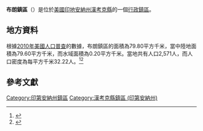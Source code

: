 {{noteTA
|G1=USState
|G2=地名
|G3=Unit
}}
{{Infobox settlement
|official_name            = 布朗鎮區
|native_name = Brown Township
|settlement_type          = [[行政鎮區|行政鎮區]]
|image_skyline            = 
|imagesize                = 
|image_map                = Map highlighting Brown Township, Hancock County, Indiana.svg
|mapsize                  = 250px
|pushpin_map  =USA Indiana
|pushpin_label = 布朗鎮區
|pushpin_label_position   = top
|pushpin_map_caption      = 布朗鎮區在印地安納州的位置
|subdivision_type         = [[世界政區索引|國家]]
|subdivision_type1        = [[美国州份|州份]]
|subdivision_type2        = [[印地安納州行政区划|縣]]
|subdivision_name         = [[美国|美国]]
|subdivision_name1        = [[印地安納州|印地安納州]]
|subdivision_name2        = [[漢考克縣_(印地安納州)|漢考克縣]]
|elevation_ft             = 971
|elevation_m              = 296
|timezone                 = 
|area_total_km2           = 79.80
|area_land_km2            = 79.60
|area_water_km2           = 0.20
|area_total_sq_mi         = 
|area_land_sq_mi          = 
|area_water_sq_mi         = 
|population_as_of         = [[2010年美國人口普查|2010]]
|population_footnotes     = 
|population_total         = 2571
|population_density_km2   = auto
|population_density_sq_mi = auto
|utc_offset               = 
|coordinates              = {{coord|39|54|23|N|85|38|02|W|display=inline,title}}
| coor_pinpoint           = 
| coordinates_footnotes   = 
|timezone_DST             = 
|utc_offset_DST           = 
|postal_code_type         = [[美國郵區編號|郵區編號]]
|postal_code              = 
|area_code                = 
|blank_name = [[地名信息系统|GNIS ID]]
|blank_info = 453137
}}
'''布朗鎮區'''（{{lang-en|Brown Township}}）是位於[[美國|美國]][[印地安納州|印地安納州]][[漢考克縣_(印地安納州)|漢考克縣]]的一個[[行政鎮區|行政鎮區]]。

== 地方資料 ==
根據[[2010年美國人口普查|2010年美國人口普查]]的數據，布朗鎮區的面積為79.80平方千米，當中陸地面積為79.60平方千米，而水域面積為0.20平方千米。當地共有人口2,571人，而人口密度為每平方千米32.22人。<ref name="GR8">{{cite web|url=http://factfinder2.census.gov|publisher=[[美国人口调查局|美国人口调查局]]|accessdate=2011-05-14|title=American FactFinder|archive-date=2013-09-11|archive-url=https://web.archive.org/web/20130911234518/http://factfinder2.census.gov/|dead-url=no}}</ref><ref>{{cite web|url=https://www.citypopulation.de/en/usa/illinois/admin/|title=USA: Illinois (Counties and Townships) - City Population|access-date=2020-07-20|archive-date=2020-04-22|archive-url=https://web.archive.org/web/20200422090607/https://www.citypopulation.de/en/usa/illinois/admin/|dead-url=no}}</ref>

== 參考文獻 ==
{{reflist}}

{{漢考克縣 (印地安納州)}}

{{DEFAULTSORT:Brown Township}}
[[Category:印第安納州鎮區|Category:印第安納州鎮區]]
[[Category:漢考克縣鎮區_(印第安納州)|Category:漢考克縣鎮區 (印第安納州)]]

{{Indiana-geo-stub}}